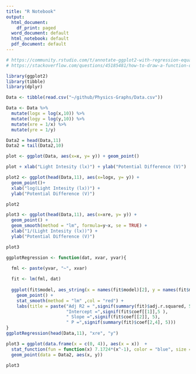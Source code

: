 ```yaml
---
title: "R Notebook"
output:
  html_document:
    df_print: paged
  word_document: default
  html_notebook: default
  pdf_document: default
---
```


```r
# https://community.rstudio.com/t/annotate-ggplot2-with-regression-equation-and-r-squared/6112/7
# https://stackoverflow.com/questions/45185481/how-to-draw-a-function-on-a-scatter-plot-in-ggplot

library(ggplot2)
library(tibble)
library(dplyr)

Data <- tibble(read.csv("~/github/Physics-Graphs/Data.csv"))

Data <- Data %>% 
  mutate(logx = log(x,10)) %>% 
  mutate(logy = log(y,10)) %>% 
  mutate(xre = 1/x) %>%
  mutate(yre = 1/y)

Data2 = head(Data,11) 
Data2 = tail(Data2,10) 


```

```r
plot <- ggplot(Data, aes(x=x, y= y)) + geom_point()

plot + xlab("Light Intesity (lx)") + ylab("Potential Difference (V)")

```

```r
plot2 <- ggplot(head(Data,11), aes(x=logx, y= y)) + 
  geom_point()+
  xlab("log(Light Intesity (lx))") + 
  ylab("Potential Difference (V)")

plot2

```

```r
plot3 <- ggplot(head(Data,11), aes(x=xre, y= y)) + 
  geom_point() + 
  geom_smooth(method = "lm", formula=y~x, se = TRUE) +
  xlab("1/(Light Intesity (lx))") + 
  ylab("Potential Difference (V)")

plot3

ggplotRegression <- function(dat, xvar, yvar){
  
  fml <- paste(yvar, "~", xvar)

  fit <- lm(fml, dat)
  
  ggplot(fit$model, aes_string(x = names(fit$model)[2], y = names(fit$model)[1])) + 
    geom_point() +
    stat_smooth(method = "lm" ,col = "red") +
    labs(title = paste("Adj R2 = ",signif(summary(fit)$adj.r.squared, 5),
                       "Intercept =",signif(fit$coef[[1]],5 ),
                       " Slope =",signif(fit$coef[[2]], 5),
                       " P =",signif(summary(fit)$coef[2,4], 5)))
}
ggplotRegression(head(Data,11), "xre", "y")

```
```r
plot3 = ggplot(data.frame(x = c(0, 4)), aes(x = x))  +
  stat_function(fun = function(x) 7.1724*(x^-1), color = "blue", size = 2)+
  geom_point(data = Data2, aes(x, y))

plot3

```



